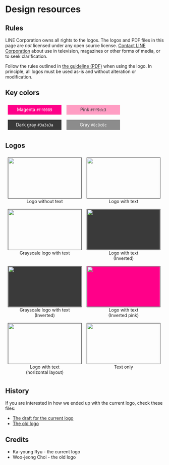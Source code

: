 # Design resources

## Rules

<Warning>

LINE Corporation owns all rights to the logos. The logos and PDF files in this page
are *not* licensed under any open source license.
[Contact LINE Corporation](https://linecorp.com/en/inquiry/corporate/form.html)
about use in television, magazines or other forms of media, or to seek
clarification.

</Warning>

Follow the rules outlined in [the guideline (PDF)](https://github.com/line/armeria/raw/master/site/src/design/armeria_guideline.pdf)
when using the logo. In principle, all logos must be used as-is and without alteration or modification.

## Key colors

<div style="display: flex; flex-wrap: wrap; justify-content: stretch; align-items: stretch; text-align: center;">
  <div style="background: #ff0089; color: #ffffff; width: 170px; padding: 0.4rem 0 0.5rem 0; margin: 8px;">Magenta <code style="background: none;">#ff0089</code></div>
  <div style="background: #ff9dc3; color: #3a3a3a; width: 170px; padding: 0.4rem 0 0.5rem 0; margin: 8px;">Pink <code style="background: none;">#ff9dc3</code></div>
  <div style="background: #3a3a3a; color: #ffffff; width: 170px; padding: 0.4rem 0 0.5rem 0; margin: 8px;">Dark gray <code style="background: none;">#3a3a3a</code></div>
  <div style="background: #8c8c8c; color: #ffffff; width: 170px; padding: 0.4rem 0 0.5rem 0; margin: 8px;">Gray <code style="background: none;">#8c8c8c</code></div>
</div>

## Logos

<div style="display: flex; flex-wrap: wrap; justify-content: stretch; align-items: stretch; text-align: center;">
  <figure style="margin: 8px;">
    <img
      src="https://github.com/line/armeria/raw/master/site/src/design/armeria_icon.svg"
      width="232"
      height="128"
      style="border: solid 1px #3a3a3a;"
    />
    <figcaption>Logo without text</figcaption>
  </figure>
  <figure style="margin: 8px;">
    <img
      src="https://github.com/line/armeria/raw/master/site/src/design/armeria_icon_and_text_horiz.svg"
      width="232"
      height="128"
      style="border: solid 1px #3a3a3a;"
    />
    <figcaption>Logo with text</figcaption>
  </figure>
  <figure style="margin: 8px;">
    <img
      src="https://github.com/line/armeria/raw/master/site/src/design/armeria_icon_and_text_horiz_grayscale.svg"
      width="232"
      height="128"
      style="border: solid 1px #3a3a3a;"
    />
    <figcaption>Grayscale logo with text</figcaption>
  </figure>
  <figure style="margin: 8px;">
    <img
      src="https://github.com/line/armeria/raw/master/site/src/design/armeria_icon_and_text_horiz_inverted.svg"
      width="232"
      height="128" 
      style="border: solid 1px #3a3a3a; background: #3a3a3a;"
    />
    <figcaption>Logo with text<br />(Inverted)</figcaption>
  </figure>
  <figure style="margin: 8px;">
    <img
      src="https://github.com/line/armeria/raw/master/site/src/design/armeria_icon_and_text_horiz_inverted_grayscale.svg"
      width="232"
      height="128" 
      style="border: solid 1px #3a3a3a; background: #3a3a3a;"
    />
    <figcaption>Grayscale logo with text<br />(Inverted)</figcaption>
  </figure>
  <figure style="margin: 8px;">
    <img
      src="https://github.com/line/armeria/raw/master/site/src/design/armeria_icon_and_text_horiz_inverted_pink.svg"
      width="232"
      height="128"
      style="border: solid 1px #3a3a3a; background: #ff0089;"
    />
    <figcaption>Logo with text<br />(Inverted pink)</figcaption>
  </figure>
  <figure style="margin: 8px;">
    <img
      src="https://github.com/line/armeria/raw/master/site/src/design/armeria_icon_and_text_vert.svg"
      width="232"
      height="128"
      style="border: solid 1px #3a3a3a;"
    />
    <figcaption>Logo with text<br />(horizontal layout)</figcaption>
  </figure>
  <figure style="margin: 8px;">
    <img
      src="https://github.com/line/armeria/raw/master/site/src/design/armeria_text.svg"
      width="232"
      height="128"
      style="border: solid 1px #3a3a3a;"
    />
    <figcaption>Text only</figcaption>
  </figure>
</div>

## History

If you are interested in how we ended up with the current logo, check these files:

- [The draft for the current logo](https://github.com/line/armeria/raw/master/site/src/design/armeria_draft.pdf)
- [The old logo](https://github.com/line/armeria/raw/master/site/src/design/armeria_icon_legacy.svg)

## Credits

- Ka-young Ryu - the current logo
- Woo-jeong Choi - the old logo
